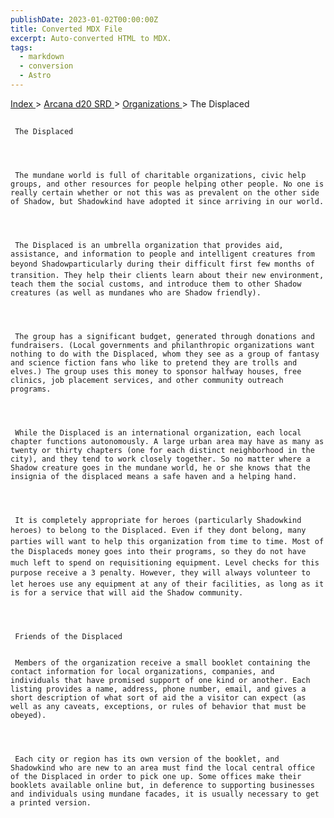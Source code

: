 ```yaml
---
publishDate: 2023-01-02T00:00:00Z
title: Converted MDX File
excerpt: Auto-converted HTML to MDX.
tags:
  - markdown
  - conversion
  - Astro
---
```







[
      Index
     ](-index)
     >
     [
      Arcana d20 SRD
     ](arcana-d20-srd-index)
     >
     [
      Organizations
     ](arcana-d20-srd-organizations-index)
     > The Displaced
    





## 
     The Displaced
    



     The mundane world is full of charitable organizations, civic help groups, and other resources for people helping other people. No one is really certain whether or not this was as prevalent on the other side of Shadow, but Shadowkind have adopted it since arriving in our world.
    



     The Displaced is an umbrella organization that provides aid, assistance, and information to people and intelligent creatures from beyond Shadowparticularly during their difficult first few months of transition. They help their clients learn about their new environment, teach them the social customs, and introduce them to other Shadow creatures (as well as mundanes who are Shadow friendly).
    



     The group has a significant budget, generated through donations and fundraisers. (Local governments and philanthropic organizations want nothing to do with the Displaced, whom they see as a group of fantasy and science fiction fans who like to pretend they are trolls and elves.) The group uses this money to sponsor halfway houses, free clinics, job placement services, and other community outreach programs.
    



     While the Displaced is an international organization, each local chapter functions autonomously. A large urban area may have as many as twenty or thirty chapters (one for each distinct neighborhood in the city), and they tend to work closely together. So no matter where a Shadow creature goes in the mundane world, he or she knows that the insignia of the displaced means a safe haven and a helping hand.
    



     It is completely appropriate for heroes (particularly Shadowkind heroes) to belong to the Displaced. Even if they dont belong, many parties will want to help this organization from time to time. Most of the Displaceds money goes into their programs, so they do not have much left to spend on requisitioning equipment. Level checks for this purpose receive a 3 penalty. However, they will always volunteer to let heroes use any equipment at any of their facilities, as long as it is for a service that will aid the Shadow community.
    



     Friends of the Displaced
    

     Members of the organization receive a small booklet containing the contact information for local organizations, companies, and individuals that have promised support of one kind or another. Each listing provides a name, address, phone number, email, and gives a short description of what sort of aid the a visitor can expect (as well as any caveats, exceptions, or rules of behavior that must be obeyed).
    



     Each city or region has its own version of the booklet, and Shadowkind who are new to an area must find the local central office of the Displaced in order to pick one up. Some offices make their booklets available online but, in deference to supporting businesses and individuals using mundane facades, it is usually necessary to get a printed version.
    




